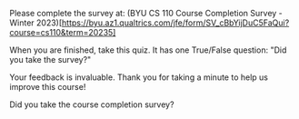<quiz
    title="Course Completion Survey"
    due_at="{{ End_Date }}, {{ Year }}, 11:59 PM"
    available_from="{{ Start_Date }}, {{ Year }}, 12:00 AM"
    available_to="{{ End_Date }}, {{ Year}}, 11:59 PM"
    assignment_group="Final">

<description>

Please complete the survey at: (BYU CS 110 Course Completion Survey - Winter 2023)[https://byu.az1.qualtrics.com/jfe/form/SV_cBbYijDuC5FaQui?course=cs110&term=20235]
    
When you are finished, take this quiz. It has one True/False question: "Did you take the survey?"
    
Your feedback is invaluable. Thank you for taking a minute to help us improve this course!
</description>

<question type="true-false" points="10">
    <correct>
        Did you take the course completion survey?
    </correct>
</question>

</quiz>